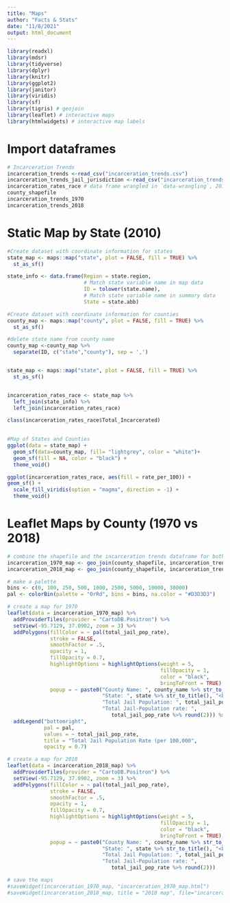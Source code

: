 ```yaml
---
title: "Maps"
author: "Facts & Stats"
date: "11/8/2021"
output: html_document
---
```


```r
library(readxl)
library(mdsr)
library(tidyverse)
library(dplyr)
library(knitr)
library(ggplot2)
library(janitor)
library(viridis)
library(sf)
library(tigris) # geojoin
library(leaflet) # interactive maps
library(htmlwidgets) # interactive map labels
```

# Import dataframes
```r
# Incarceration Trends
incarceration_trends <-read_csv("incarceration_trends.csv")
incarceration_trends_jail_jurisdiction <-read_csv("incarceration_trends_jail_jurisdiction.csv")
incarceration_rates_race # data frame wrangled in `data-wrangling`, 2010 data
county_shapefile 
incarceration_trends_1970
incarceration_trends_2018
```

# Static Map by State (2010)
```r
#Create dataset with coordinate information for states
state_map <- maps::map("state", plot = FALSE, fill = TRUE) %>% 
  st_as_sf()

state_info <- data.frame(Region = state.region,
                         # Match state variable name in map data
                         ID = tolower(state.name), 
                         # Match state variable name in summary data
                         State = state.abb)

#Create dataset with coordinate information for counties
county_map <- maps::map("county", plot = FALSE, fill = TRUE) %>% 
  st_as_sf() 

#delete state name from county name
county_map <-county_map %>%
  separate(ID, c("state","county"), sep = ',')


state_map <- maps::map("state", plot = FALSE, fill = TRUE) %>% 
  st_as_sf()


incarceration_rates_race <- state_map %>% 
  left_join(state_info) %>% 
  left_join(incarceration_rates_race)

class(incarceration_rates_race$Total_Incarcerated)

  
#Map of States and Counties
ggplot(data = state_map) +
  geom_sf(data=county_map, fill= "lightgrey", color = "white")+
  geom_sf(fill = NA, color = "black") +
  theme_void()

ggplot(incarceration_rates_race, aes(fill = rate_per_100)) +
geom_sf() +
  scale_fill_viridis(option = "magma", direction = -1) +
  theme_void()
```

# Leaflet Maps by County (1970 vs 2018)
```r
# combine the shapefile and the incarceration trends dataframe for both years respectively
incarceration_1970_map <- geo_join(county_shapefile, incarceration_trends_1970, 'fips', 'fips', how = "left")
incarceration_2018_map <- geo_join(county_shapefile, incarceration_trends_2018, 'fips', 'fips', how = "left")

# make a palette
bins <- c(0, 100, 250, 500, 1000, 2500, 5000, 10000, 30000)
pal <- colorBin(palette = "OrRd", bins = bins, na.color = "#D3D3D3")

# create a map for 1970
leaflet(data = incarceration_1970_map) %>% 
  addProviderTiles(provider = "CartoDB.Positron") %>%
  setView(-95.7129, 37.0902, zoom = 3) %>%
  addPolygons(fillColor = ~ pal(total_jail_pop_rate),
              stroke = FALSE,
              smoothFactor = .5,
              opacity = 1,
              fillOpacity = 0.7,
              highlightOptions = highlightOptions(weight = 5,
                                                  fillOpacity = 1,
                                                  color = "black",
                                                  bringToFront = TRUE),
              popup = ~ paste0("County Name: ", county_name %>% str_to_title(), "<br>",
                               "State: ", state %>% str_to_title(), "<br>",
                               "Total Jail Population: ", total_jail_pop, "<br>",
                               "Total Jail-Population rate: ",
                                  total_jail_pop_rate %>% round(2))) %>%
  addLegend("bottomright",
            pal = pal,
            values = ~ total_jail_pop_rate,
            title = "Total Jail Population Rate (per 100,000",
            opacity = 0.7)

# create a map for 2018
leaflet(data = incarceration_2018_map) %>% 
  addProviderTiles(provider = "CartoDB.Positron") %>%
  setView(-95.7129, 37.0902, zoom = 3) %>%
  addPolygons(fillColor = ~ pal(total_jail_pop_rate),
              stroke = FALSE,
              smoothFactor = .5,
              opacity = 1,
              fillOpacity = 0.7,
              highlightOptions = highlightOptions(weight = 5,
                                                  fillOpacity = 1,
                                                  color = "black",
                                                  bringToFront = TRUE),
              popup = ~ paste0("County Name: ", county_name %>% str_to_title(), "<br>",
                               "State: ", state %>% str_to_title(), "<br>",
                               "Total Jail Population: ", total_jail_pop, "<br>",
                               "Total Jail-Population rate: ",
                                  total_jail_pop_rate %>% round(2)))

# save the maps
#saveWidget(incarceration_1970_map, "incarceration_1970_map.html")
#saveWidget(incarceration_2018_map, title = "2018 map", file="incarceration_2018_map.html")
```
